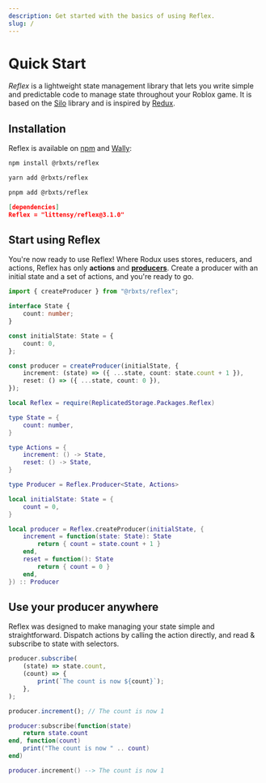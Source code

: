 ```yaml
---
description: Get started with the basics of using Reflex.
slug: /
---
```



# Quick Start

_Reflex_ is a lightweight state management library that lets you write simple and predictable code to manage state throughout your Roblox game. It is based on the [Silo](https://github.com/Sleitnick/rbxts-silo) library and is inspired by [Redux](https://redux.js.org/).

## Installation

Reflex is available on [npm](https://www.npmjs.com/package/@rbxts/reflex) and [Wally](https://wally.run/package/littensy/reflex):

<Tabs>
<TabItem value="npm" default>

```bash title="Terminal"
npm install @rbxts/reflex
```

</TabItem>
<TabItem value="Yarn">

```bash title="Terminal"
yarn add @rbxts/reflex
```

</TabItem>
<TabItem value="pnpm">

```bash title="Terminal"
pnpm add @rbxts/reflex
```

</TabItem>
<TabItem value="Wally">

```json title="wally.toml"
[dependencies]
Reflex = "littensy/reflex@3.1.0"
```

</TabItem>
</Tabs>

## Start using Reflex

You're now ready to use Reflex! Where Rodux uses stores, reducers, and actions, Reflex has only **actions** and [**producers**](../reference/reflex/producer). Create a producer with an initial state and a set of actions, and you're ready to go.

<Tabs groupId="languages">
<TabItem value="TypeScript" default>

```ts showLineNumbers
import { createProducer } from "@rbxts/reflex";

interface State {
	count: number;
}

const initialState: State = {
	count: 0,
};

const producer = createProducer(initialState, {
	increment: (state) => ({ ...state, count: state.count + 1 }),
	reset: () => ({ ...state, count: 0 }),
});
```

</TabItem>
<TabItem value="Luau">

```lua showLineNumbers
local Reflex = require(ReplicatedStorage.Packages.Reflex)

type State = {
    count: number,
}

type Actions = {
    increment: () -> State,
    reset: () -> State,
}

type Producer = Reflex.Producer<State, Actions>

local initialState: State = {
    count = 0,
}

local producer = Reflex.createProducer(initialState, {
    increment = function(state: State): State
        return { count = state.count + 1 }
    end,
    reset = function(): State
        return { count = 0 }
    end,
}) :: Producer
```

</TabItem>
</Tabs>

## Use your producer anywhere

Reflex was designed to make managing your state simple and straightforward. Dispatch actions by calling the action directly, and read & subscribe to state with selectors.

<Tabs groupId="languages">
<TabItem value="TypeScript" default>

```ts showLineNumbers
producer.subscribe(
	(state) => state.count,
	(count) => {
		print(`The count is now ${count}`);
	},
);

producer.increment(); // The count is now 1
```

</TabItem>
<TabItem value="Luau">

```lua showLineNumbers
producer:subscribe(function(state)
    return state.count
end, function(count)
    print("The count is now " .. count)
end)

producer.increment() --> The count is now 1
```

</TabItem>
</Tabs>
